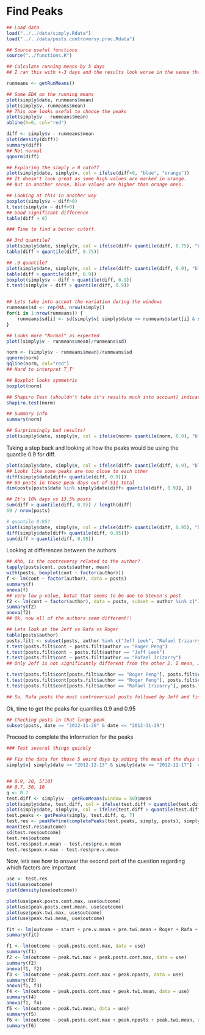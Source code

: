 Find Peaks
=========

```r
## Load data
load("../../data/simply.Rdata")
load("../../data/posts.controversy.proc.Rdata")

## Source useful functions
source("../functions.R")

## Calculate running means by 5 days
## I ran this with +-3 days and the results look worse in the sense that many peaks are next to each other.

runmeans <- getRunMeans()

## Some EDA on the running means
plot(simply$date, runmeans$mean)
plot(simply$v, runmeans$mean)
## This one looks useful to choose the peaks
plot(simply$v - runmeans$mean)
abline(h=0, col="red")

diff <- simply$v - runmeans$mean
plot(density(diff))
summary(diff)
## Not normal
qqnorm(diff)

## Exploring the simply > 0 cutoff
plot(simply$date, simply$v, col = ifelse(diff>0, "blue", "orange"))
## It doesn't look great as some high values are marked in orange.
## But in another sense, blue values are higher than orange ones.

## Looking at this in another way
boxplot(simply$v ~ diff>0)
t.test(simply$v ~ diff>0)
## Good significant difference
table(diff > 0)

### Time to find a better cutoff.

## 3rd quantile?
plot(simply$date, simply$v, col = ifelse(diff> quantile(diff, 0.75), "blue", "orange"))
table(diff > quantile(diff, 0.75))

## .9 quantile?
plot(simply$date, simply$v, col = ifelse(diff> quantile(diff, 0.9), "blue", "orange"))
table(diff > quantile(diff, 0.9))
boxplot(simply$v ~ diff > quantile(diff, 0.9))
t.test(simply$v ~ diff > quantile(diff, 0.9))


## Lets take into accout the variation during the windows
runmeans$sd <- rep(NA, nrow(simply))
for(i in 1:nrow(runmeans)) {
	runmeans$sd[i] <- sd(simply$v[ simply$date >= runmeans$start[i] & simply$date <= runmeans$end[i] ])
}

## Looks more "Normal" as expected
plot((simply$v - runmeans$mean)/runmeans$sd)

norm <- (simply$v - runmeans$mean)/runmeans$sd
qqnorm(norm)
qqline(norm, col="red")
## Hard to interpret T_T'

## Boxplot looks symmetric
boxplot(norm)

## Shapiro Test (shouldn't take it's results much into account) indicate that it's not normal
shapiro.test(norm)

## Summary info
summary(norm)

## Surprinsingly bad results!
plot(simply$date, simply$v, col = ifelse(norm> quantile(norm, 0.9), "blue", "orange"))
```


Taking a step back and looking at how the peaks would be using the quantile 0.9 for diff.

```r
plot(simply$date, simply$v, col = ifelse(diff> quantile(diff, 0.9), "blue", "orange"))
## Looks like some peaks are too close to each other
diff(simply$date[diff> quantile(diff, 0.9)])
## 69 posts in those peak days out of 511 total
dim(posts[posts$date %in% simply$date[diff> quantile(diff, 0.9)], ])

## It's 10% days vs 13.5% posts
sum(diff > quantile(diff, 0.9)) / length(diff)
69 / nrow(posts)

# quantile 0.95?
plot(simply$date, simply$v, col = ifelse(diff> quantile(diff, 0.95), "blue", "orange"))
diff(simply$date[diff> quantile(diff, 0.95)])
sum(diff > quantile(diff, 0.95)) 
```

Looking at differences between the authors
```r

## Ahh, is the controversy related to the author?
tapply(posts$cont, posts$author, mean)
with(posts, boxplot(cont ~ factor(author)))
f <- lm(cont ~ factor(author), data = posts)
summary(f)
anova(f)
## very low p-value, butat that seems to be due to Steven's post
f2 <- lm(cont ~ factor(author), data = posts, subset = author %in% c("Jeff Leek", "Rafael Irizarry", "Roger Peng"))
summary(f2)
anova(f2)
## Ok, now all of the authors seem different!!

## Lets look at the Jeff vs Rafa vs Roger
table(posts$author)
posts.filt <- subset(posts, author %in% c("Jeff Leek", "Rafael Irizarry", "Roger Peng"))
t.test(posts.filt$cont ~ posts.filt$author == "Roger Peng")
t.test(posts.filt$cont ~ posts.filt$author == "Jeff Leek")
t.test(posts.filt$cont ~ posts.filt$author == "Rafael Irizarry")
## Only Jeff is not significantly different from the other 2. I mean, Jeff vs (Roger + Rafa). 

t.test(posts.filt$cont[posts.filt$author == "Roger Peng"], posts.filt$cont[posts.filt$author == "Rafael Irizarry"])
t.test(posts.filt$cont[posts.filt$author == "Roger Peng"], posts.filt$cont[posts.filt$author == "Jeff Leek"])
t.test(posts.filt$cont[posts.filt$author == "Rafael Irizarry"], posts.filt$cont[posts.filt$author == "Jeff Leek"])

## So, Rafa posts the most controversial posts followed by Jeff and finally Roger.
```


Ok, time to get the peaks for quantiles 0.9 and 0.95
```r
## Checking posts in that large peak
subset(posts, date >= "2012-11-26" & date <= "2012-11-29")

```

Proceed to complete the information for the peaks

```r

### Test several things quickly

## Fix the data for those 5 weird days by adding the mean of the days of that month before the crash
simply$v[ simply$date >= "2012-12-13" & simply$date <= "2012-12-17"]  <- simply$vTum[ simply$date >= "2012-12-13" & simply$date <= "2012-12-17"] + mean(simply$vWP[ simply$date >= "2012-12-01" & simply$date <= "2012-12-12"])


## 0.9, 20, 5[10]
## 0.7, 50, 10
q <- 0.7
test.diff <- simply$v - getRunMeans(window = 50)$mean
plot(simply$date, test.diff, col = ifelse(test.diff > quantile(test.diff, q), "blue", "orange"))
plot(simply$date, simply$v, col = ifelse(test.diff > quantile(test.diff, q), "blue", "orange"))
test.peaks <- getPeaks(simply, test.diff, q, 7) 
test.res <- peakRefine(completePeaks(test.peaks, simply, posts), simply, posts)
mean(test.res$outcome)
sd(test.res$outcome)
test.res$outcome
test.res$post.v.mean - test.res$pre.v.mean
test.res$peak.v.max - test.res$pre.v.mean
```


Now, lets see how to answer the second part of the question regarding which factors are important
```r
use <- test.res
hist(use$outcome)
plot(density(use$outcome))

plot(use$peak.posts.cont.max, use$outcome)
plot(use$peak.posts.cont.mean, use$outcome)
plot(use$peak.twi.max, use$outcome)
plot(use$peak.twi.mean, use$outcome)

fit <- lm(outcome ~ start + pre.v.mean + pre.twi.mean + Roger + Rafa + Jeff + peak.posts.cont.max + peak.v.max + peak.twi.max, data = use)
summary(fit)

f1 <- lm(outcome ~ peak.posts.cont.max, data = use)
summary(f1)
f2 <- lm(outcome ~ peak.twi.max + peak.posts.cont.max, data = use)
summary(f2)
anova(f1, f2)
f3 <- lm(outcome ~ peak.posts.cont.max + peak.nposts, data = use)
summary(f3)
anova(f1, f3)
f4 <- lm(outcome ~ peak.posts.cont.max + peak.twi.mean, data = use)
summary(f4)
anova(f1, f4)
f5 <- lm(outcome ~ peak.twi.mean, data = use)
summary(f5)
f6 <- lm(outcome ~ peak.posts.cont.max + peak.nposts + peak.twi.mean, data = use)
summary(f6)
```




